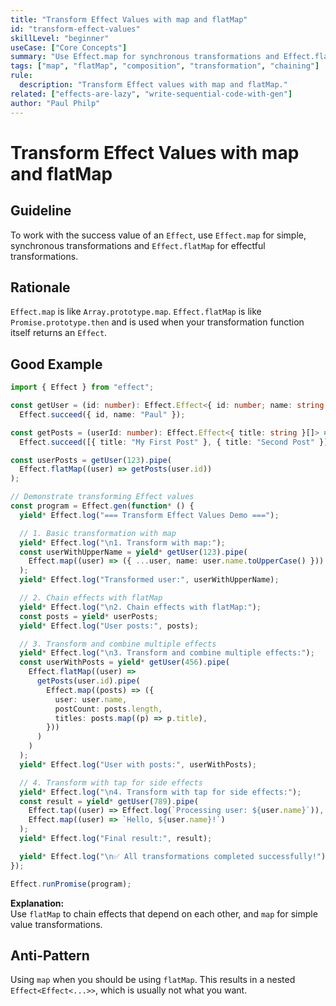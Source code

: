 ```yaml
---
title: "Transform Effect Values with map and flatMap"
id: "transform-effect-values"
skillLevel: "beginner"
useCase: ["Core Concepts"]
summary: "Use Effect.map for synchronous transformations and Effect.flatMap to chain operations that return another Effect."
tags: ["map", "flatMap", "composition", "transformation", "chaining"]
rule:
  description: "Transform Effect values with map and flatMap."
related: ["effects-are-lazy", "write-sequential-code-with-gen"]
author: "Paul Philp"
---
```


# Transform Effect Values with map and flatMap

## Guideline

To work with the success value of an `Effect`, use `Effect.map` for simple,
synchronous transformations and `Effect.flatMap` for effectful transformations.

## Rationale

`Effect.map` is like `Array.prototype.map`. `Effect.flatMap` is like
`Promise.prototype.then` and is used when your transformation function itself
returns an `Effect`.

## Good Example

```typescript
import { Effect } from "effect";

const getUser = (id: number): Effect.Effect<{ id: number; name: string }> =>
  Effect.succeed({ id, name: "Paul" });

const getPosts = (userId: number): Effect.Effect<{ title: string }[]> =>
  Effect.succeed([{ title: "My First Post" }, { title: "Second Post" }]);

const userPosts = getUser(123).pipe(
  Effect.flatMap((user) => getPosts(user.id))
);

// Demonstrate transforming Effect values
const program = Effect.gen(function* () {
  yield* Effect.log("=== Transform Effect Values Demo ===");

  // 1. Basic transformation with map
  yield* Effect.log("\n1. Transform with map:");
  const userWithUpperName = yield* getUser(123).pipe(
    Effect.map((user) => ({ ...user, name: user.name.toUpperCase() }))
  );
  yield* Effect.log("Transformed user:", userWithUpperName);

  // 2. Chain effects with flatMap
  yield* Effect.log("\n2. Chain effects with flatMap:");
  const posts = yield* userPosts;
  yield* Effect.log("User posts:", posts);

  // 3. Transform and combine multiple effects
  yield* Effect.log("\n3. Transform and combine multiple effects:");
  const userWithPosts = yield* getUser(456).pipe(
    Effect.flatMap((user) =>
      getPosts(user.id).pipe(
        Effect.map((posts) => ({
          user: user.name,
          postCount: posts.length,
          titles: posts.map((p) => p.title),
        }))
      )
    )
  );
  yield* Effect.log("User with posts:", userWithPosts);

  // 4. Transform with tap for side effects
  yield* Effect.log("\n4. Transform with tap for side effects:");
  const result = yield* getUser(789).pipe(
    Effect.tap((user) => Effect.log(`Processing user: ${user.name}`)),
    Effect.map((user) => `Hello, ${user.name}!`)
  );
  yield* Effect.log("Final result:", result);

  yield* Effect.log("\n✅ All transformations completed successfully!");
});

Effect.runPromise(program);

```

**Explanation:**  
Use `flatMap` to chain effects that depend on each other, and `map` for
simple value transformations.

## Anti-Pattern

Using `map` when you should be using `flatMap`. This results in a nested
`Effect<Effect<...>>`, which is usually not what you want.
